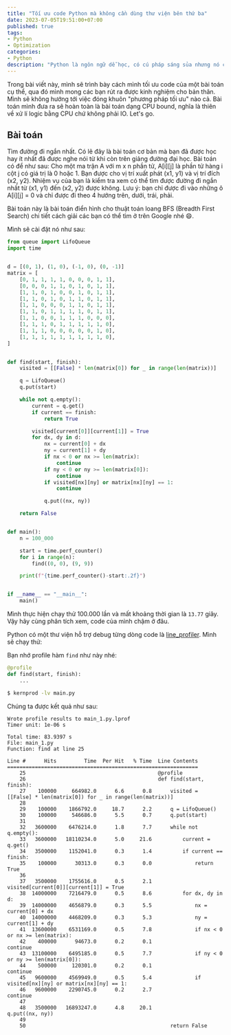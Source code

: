 ```yaml
---
title: "Tối ưu code Python mà không cần dùng thư viện bên thứ ba"
date: 2023-07-05T19:51:00+07:00
published: true
tags:
- Python
- Optimization
categories:
- Python
description: "Python là ngôn ngữ dễ học, có cú pháp sáng sủa nhưng nó có một khuyết điểm là không tối ưu hiệu năng. Điều đó là hoàn toàn chính xác nhưng đó là một sự đánh đổi. Với những ngôn ngữ như C++, Go hay Java đem lại hiệu năng cao nhưng lại không phù hợp với những công việc đòi hỏi tốc độ phát triển nhanh hay trong những công việc đòi hỏi cú pháp phải sáng sủa, dễ đọc như làm data science, machine learning,... Tuy nhiên, nếu bạn hiểu Python, bạn có thể tối ưu được hiệu năng khá nhiều mà không cần phải tích hợp với các thư viện hỗ trợ hay những kĩ thuật cấp cao. Trong bài viết này, mình sẽ thực hiện tối ưu hiệu năng code Python, qua đó giúp các bạn có thêm kinh nghiệm tối ưu code của bản thân."
---
```


Trong bài viết này, mình sẽ trình bày cách mình tối ưu code của một bài toán cụ thể, qua đó mình mong các bạn rút ra được kinh nghiệm cho bản thân. Mình sẽ không hướng tới việc đóng khuôn "phương pháp tối ưu" nào cả. Bài toán mình đưa ra sẽ hoàn toàn là bài toán dạng CPU bound, nghĩa là thiên về xử lí logic bằng CPU chứ không phải IO. Let's go.

## Bài toán

Tìm đường đi ngắn nhất. Có lẽ đây là bài toán cơ bản mà bạn đã được học hay ít nhất đã được nghe nói từ khi còn trên giảng đường đại học. Bài toán có để như sau: Cho một ma trận A với m x n phần tử, A[i][j] là phần tử hàng i cột j có giá trị là 0 hoặc 1. Bạn được cho vị trí xuất phát (x1, y1) và vị trí đích (x2, y2). Nhiệm vụ của bạn là kiểm tra xem có thể tìm được đường đi ngắn nhất từ (x1, y1) đến (x2, y2) được không. Lưu ý: bạn chỉ được đi vào những ô A[i][j] = 0 và chỉ được đi theo 4 hướng trên, dưới, trái, phải.

Bài toán này là bài toán điển hình cho thuật toán loang BFS (Breadth First Search) chi tiết cách giải các bạn có thể tìm ở trên Google nhé :smile:.

Mình sẽ cài đặt nó như sau:

```python
from queue import LifoQueue
import time


d = [(0, 1), (1, 0), (-1, 0), (0, -1)]
matrix = [
    [0, 1, 1, 1, 1, 0, 0, 0, 1, 1],
    [0, 0, 0, 1, 1, 0, 1, 0, 1, 1],
    [1, 1, 0, 1, 0, 0, 1, 0, 1, 1],
    [1, 1, 0, 1, 0, 1, 1, 0, 1, 1],
    [1, 1, 0, 0, 0, 1, 1, 0, 1, 1],
    [1, 1, 0, 1, 1, 1, 1, 0, 1, 1],
    [1, 1, 0, 0, 1, 1, 1, 0, 0, 0],
    [1, 1, 1, 0, 1, 1, 1, 1, 1, 0],
    [1, 1, 1, 0, 0, 0, 0, 0, 1, 0],
    [1, 1, 1, 1, 1, 1, 1, 1, 1, 0],
]


def find(start, finish):
    visited = [[False] * len(matrix[0]) for _ in range(len(matrix))]

    q = LifoQueue()
    q.put(start)

    while not q.empty():
        current = q.get()
        if current == finish:
            return True

        visited[current[0]][current[1]] = True
        for dx, dy in d:
            nx = current[0] + dx
            ny = current[1] + dy
            if nx < 0 or nx >= len(matrix):
                continue
            if ny < 0 or ny >= len(matrix[0]):
                continue
            if visited[nx][ny] or matrix[nx][ny] == 1:
                continue

            q.put((nx, ny))

    return False


def main():
    n = 100_000

    start = time.perf_counter()
    for i in range(n):
        find((0, 0), (9, 9))

    print(f"{time.perf_counter()-start:.2f}")


if __name__ == "__main__":
    main()
```

Mình thực hiện chạy thử 100.000 lần và mất khoảng thời gian là `13.77` giây. Vậy hãy cùng phân tích xem, code của mình chậm ở đâu.

Python có một thư viện hỗ trợ debug từng dòng code là [line_profiler](https://github.com/pyutils/line_profiler). Mình sẽ chạy thử:

Bạn nhớ profile hàm `find` như này nhé:

```python
@profile
def find(start, finish):
    ...
```

```bash
$ kernprod -lv main.py
```


Chúng ta được kết quả như sau:

```
Wrote profile results to main_1.py.lprof
Timer unit: 1e-06 s

Total time: 83.9397 s
File: main_1.py
Function: find at line 25

Line #      Hits         Time  Per Hit   % Time  Line Contents
==============================================================
    25                                           @profile
    26                                           def find(start, finish):
    27    100000     664982.0      6.6      0.8      visited = [[False] * len(matrix[0]) for _ in range(len(matrix))]
    28
    29    100000    1866792.0     18.7      2.2      q = LifoQueue()
    30    100000     546686.0      5.5      0.7      q.put(start)
    31
    32   3600000    6476214.0      1.8      7.7      while not q.empty():
    33   3600000   18110234.0      5.0     21.6          current = q.get()
    34   3500000    1152041.0      0.3      1.4          if current == finish:
    35    100000      30313.0      0.3      0.0              return True
    36
    37   3500000    1755616.0      0.5      2.1          visited[current[0]][current[1]] = True
    38  14000000    7216479.0      0.5      8.6          for dx, dy in d:
    39  14000000    4656879.0      0.3      5.5              nx = current[0] + dx
    40  14000000    4468209.0      0.3      5.3              ny = current[1] + dy
    41  13600000    6531169.0      0.5      7.8              if nx < 0 or nx >= len(matrix):
    42    400000      94673.0      0.2      0.1                  continue
    43  13100000    6495185.0      0.5      7.7              if ny < 0 or ny >= len(matrix[0]):
    44    500000     120301.0      0.2      0.1                  continue
    45   9600000    4569949.0      0.5      5.4              if visited[nx][ny] or matrix[nx][ny] == 1:
    46   9600000    2290745.0      0.2      2.7                  continue
    47
    48   3500000   16893247.0      4.8     20.1              q.put((nx, ny))
    49
    50                                               return False
```

